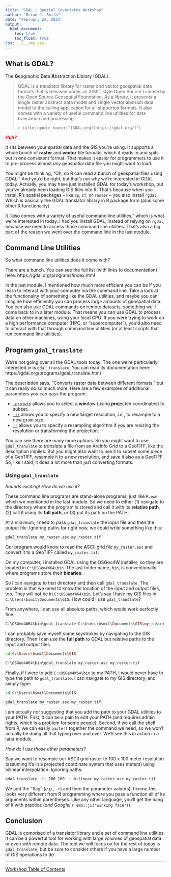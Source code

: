 ```yaml
---
title: "GDAL | Spatial Covariates Workshop"
author: "Brian J. Smith"
date: "February 22, 2021"
output: 
  html_document:
    toc: true
    toc_float: true
css: ../../my.css
---
```


## What is GDAL?

The **G**eographic **D**ata **A**bstraction **L**ibrary (GDAL).

> GDAL is a translator library for raster and vector geospatial data formats that is released under an X/MIT style Open Source License by the Open Source Geospatial Foundation. As a library, it presents a single raster abstract data model and single vector abstract data model to the calling application for all supported formats. It also comes with a variety of useful command line utilities for data translation and processing.
>
> `r tufte::quote_footer("[GDAL.org](https://gdal.org/)")`

<span style = "color:red;">***Huh?***</span>

It sits between your spatial data and the GIS you're using. It supports a whole bunch of **raster** and **vector** file formats, which it reads in and spits out in one consistent format. That makes it easier for programmers to use it to pre-process almost *any* geospatial data file you might want to load.

You might be thinking, "Oh, so R can read a bunch of geospatial files using GDAL." And you'd be right, but that's not why we're interested in GDAL today. Actually, you may have just installed GDAL for today's workshop, but you've already been loading GIS files into R. That's because when you install R's spatial packages -- like `sp`, `sf`, or `raster` -- you also install `rgdal`. Which is basically the GDAL translator library in R package form (plus some other R functionality).

It "also comes with a variety of useful command line utilities," which is what we're interested in today. I had you install GDAL, instead of relying on `rgdal`, because we need to access those command line utilities. That's also a big part of the reason we went over the command line in the last module.

## Command Line Utilities

So what command line utilities does it come with?

There are a bunch. You can see the full list (with links to documentation) here: https://gdal.org/programs/index.html

In the last module, I mentioned how much more efficient you can be if you learn to interact with your computer via the command line. Take a look at the functionality of something like the GDAL utilities, and maybe you can imagine how efficiently you can process *large* amounts of geospatial data. You can also use GDAL commands on remote datasets, something we'll come back to in a later module. That means you can use GDAL to process data on other machines, using your local CPU. If you were trying to work on a high performance computer (HPC, or "supercomputer"), you'd also need to interact with that through command line utilities (or at least scripts that run command line utilities).

## Program `gdal_translate`

We're not going over all the GDAL tools today. The one we're particularly interested in is `gdal_translate`. You can read its documentation here: https://gdal.org/programs/gdal_translate.html

The description says, "Converts raster data between different formats," but it can really do so much more. Here are a few examples of additional parameters you can pass the program:  


  * [`-projwin`](https://gdal.org/programs/gdal_translate.html#cmdoption-gdal_translate-projwin) allows you to select a **win**dow (using **proj**ected coordinates) to subset.
  * [`-tr`](https://gdal.org/programs/gdal_translate.html#cmdoption-gdal_translate-tr) allows you to specify a new **t**arget **r**esolution, *i.e.*, to resample to a new grain size.
  * [`-r`](https://gdal.org/programs/gdal_translate.html#cmdoption-gdal_translate-r) allows you to specify a **r**esampling algorithm if you are resizing the resolution or transforming the projection.
  
You can see there are many more options. So you might want to use `gdal_translate` to *translate* a file from an ArcInfo Grid to a GeoTIFF, like the description implies. But you might also want to use it to subset some piece of a GeoTIFF, resample it to a new resolution, and save it also as a GeoTIFF. So, like I said, it does a lot more than just converting formats.

### Using `gdal_translate`

*Sounds exciting! How do we use it?*

These command line programs are stand-alone programs, just like `R.exe` which we mentioned in the last module. So we need to either (1) navigate to the directory where the program is stored and call it with its **relative path**, (2) call it using its **full path**, or (3) put its path on the PATH.

At a minimum, I need to pass `gdal_translate` the input file and then the output file. Ignoring paths for right now, we could write something like this:

```bash
gdal_translate my_raster.asc my_raster.tif
```

Our program would know to read the ASCII grid file `my_raster.asc` and convert it to a GeoTIFF called `my_raster.tif`.

On my computer, I installed GDAL using the OSGeo4W installer, so they are located in `C:\OSGeo4W64\bin`. The last folder name, `bin`, is conventionally where programs store their **binaries**.

So I can navigate to that directory and then call `gdal_translate`. The problem is that we need to know the location of the input and output files, too. They will not be in `C:\OSGeo4W64\bin`. Let's say I have my GIS files in `C:\Users\bsmit\Documents\GIS`. How could I use `gdal_translate`?

From anywhere, I can use all absolute paths, which would work perfectly fine:

```bash
C:\OSGeo4W64\bin\gdal_translate C:\Users\bsmit\Documents\GIS\my_raster.asc C:\Users\bsmit\Documents\GIS\my_raster.tif
```

I can probably save myself some keystrokes by navigating to the GIS directory. Then I can use the **full path** to GDAL but relative paths to the input and output files.

```bash
cd C:\Users\bsmit\Documents\GIS

C:\OSGeo4W64\bin\gdal_translate my_raster.asc my_raster.tif
```

Finally, if I were to add `C:\OSGeo4W64\bin` to my PATH, I would never have to type the path to `gdal_translate`. I can navigate to my GIS directory, and simply type:

```bash
cd C:\Users\bsmit\Documents\GIS

gdal_translate my_raster.asc my_raster.tif
```

I am actually *not* suggesting that you add the path to your GDAL utilities to your PATH. First, it can be a pain to edit your PATH (and requires admin rights, which is a problem for some people). Second, if we call the shell from R, we can easily `paste()` together the command we need, so we won't actually be doing all that typing over and over. We'll see this in action in a later module.

*How do I use those other parameters?*

Say we want to resample our ASCII grid raster to 100 x 100 meter resolution (assuming it's in a projected coordinate system that uses meters) using bilinear interpolation. Ignoring paths:

```bash
gdal_translate -tr 100 100 -r bilinear my_raster.asc my_raster.tif
```

We add the "flag" (*e.g.*, `-r`) and then the parameter value(s). I know, this looks very different from R programming where you pass a function all of its arguments within parentheses. Like any other language, you'll get the hang of it with practice (*and Google!* `r emo::ji("winking face")`).

## Conclusion

GDAL is comprised of a translator library and a set of command line utilities. It can be a powerful tool for working with large volumes of geospatial data or even with remote data. The tool we will focus on for the rest of today is `gdal_translate`, but be sure to consider others if you have a large number of GIS operations to do. 

---

<a href = "../../index.html" class = "workshop-home">Workshop Table of Contents</a>